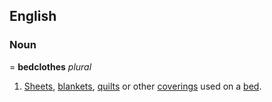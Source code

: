 ==English==
===Noun====
'''bedclothes''' ''plural''

#[[Sheet]]s, [[blanket]]s, [[quilt]]s or other [[covering]]s used on a [[bed]].